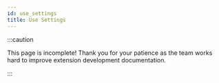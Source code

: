 ```yaml
---
id: use_settings
title: Use Settings
---
```



<!-- TODO -->

:::caution

This page is incomplete! Thank you for your patience as the team works hard to improve extension development documentation.

:::
